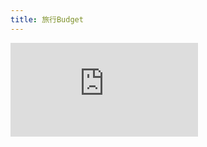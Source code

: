 ```yaml
---
title: 旅行Budget
---
```



<div style={{ width: '100%', height: '1000px', border: '0', position: 'relative' }}>
  <iframe 
    src="https://onedrive.live.com/embed?resid=426000A84292F8C5%21182&authkey=!AEjx4mraWn7tzUw&em=2" 
    style={{ width: '100%', height: '100%', border: '0', position: 'absolute' }} 
    frameborder="0" 
    scrolling="no">
  </iframe>
</div>
